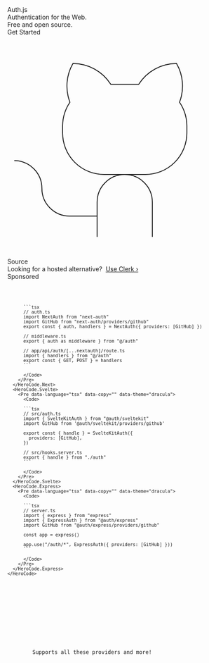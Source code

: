 
<div className="relative overflow-hidden w-full h-full flex flex-col">
  <section className="flex justify-center w-full px-8 xl:px-0 flex-col lg:flex-row self-center items-center lg:items-start gap-6 max-w-7xl pt-12 pb-24 sm:py-32 lg:py-56">
    <div className="flex-col flex justify-start gap-10 lg:py-8 mx-8">
      <div className="flex flex-col gap-8 justify-center py-2 items-center w-full">
        <span className="text-6xl font-black lg:text-8xl">Auth.js</span>
        <div className="flex flex-col gap-4 justify-center text-2xl font-bold text-center lg:text-3xl">
          <div>Authentication for the Web.</div>
          <div className="underline-highlight">Free and open source.</div>
        </div>
      </div>
      <div className="text-lg justify-center items-center flex gap-4">
        <Link
          href="/getting-started"
          className="p-3 w-1/2 text-center font-semibold bg-violet-600 dark:bg-violet-800 text-white hover:dark:bg-violet-900 transition hover:bg-violet-700 duration-300"
        >
          Get Started
        </Link>
        <Link
          href="https://github.com/nextauthjs/next-auth"
          target="_blank"
          className="p-3 w-1/2 justify-center flex gap-2 items-center dark:bg-gray-300 bg-violet-200 text-black transition duration-300 hover:dark:bg-gray-400 hover:bg-violet-300"
        >
          <svg className="size-5" viewBox="0 0 256 256">
            <rect width="256" height="256" fill="none" />
            <path
              d="M119.83,56A52,52,0,0,0,76,32a51.92,51.92,0,0,0-3.49,44.7A49.28,49.28,0,0,0,64,104v8a48,48,0,0,0,48,48h48a48,48,0,0,0,48-48v-8a49.28,49.28,0,0,0-8.51-27.3A51.92,51.92,0,0,0,196,32a52,52,0,0,0-43.83,24Z"
              fill="none"
              stroke="currentColor"
              strokeLinecap="round"
              strokeLinejoin="round"
              strokeWidth="16"
            />
            <path
              d="M104,232V192a32,32,0,0,1,32-32h0a32,32,0,0,1,32,32v40"
              fill="none"
              stroke="currentColor"
              strokeLinecap="round"
              strokeLinejoin="round"
              strokeWidth="16"
            />
            <path
              d="M104,208H72a32,32,0,0,1-32-32A32,32,0,0,0,8,144"
              fill="none"
              stroke="currentColor"
              strokeLinecap="round"
              strokeLinejoin="round"
              strokeWidth="16"
            />
          </svg>
          Source
        </Link>
      </div>
      <div className="text-lg flex-col flex gap-2 items-center">
        <div className="flex self-stretch justify-between text-base  dark:bg-neutral-900 bg-slate-50 p-4 ring-1 ring-slate-300 dark:ring-gray-700 rounded-md">
          Looking for a hosted alternative?&nbsp;
          <a
            href="https://clerk.com?utm_source=sponsorship&utm_medium=website&utm_campaign=authjs&utm_content=cta"
            target="_blank"
            className="flex gap-2 text-violet-600"
          >
            Use Clerk ›
          </a>
        </div>
        <span className="text-xs text-slate-400 font-semibold">Sponsored</span>
      </div>
    </div>
    <HeroCode>
      <HeroCode.Next>
        <Pre data-language="tsx" data-copy="" data-theme="dracula">
          <Code>

          ```tsx
          // auth.ts
          import NextAuth from "next-auth"
          import GitHub from "next-auth/providers/github"
          export const { auth, handlers } = NextAuth({ providers: [GitHub] })

          // middleware.ts
          export { auth as middleware } from "@/auth"

          // app/api/auth/[...nextauth]/route.ts
          import { handlers } from "@/auth"
          export const { GET, POST } = handlers
          ```

          </Code>
        </Pre>
      </HeroCode.Next>
      <HeroCode.Svelte>
        <Pre data-language="tsx" data-copy="" data-theme="dracula">
          <Code>

          ```tsx
          // src/auth.ts
          import { SvelteKitAuth } from "@auth/sveltekit"
          import GitHub from '@auth/sveltekit/providers/github'

          export const { handle } = SvelteKitAuth({
            providers: [GitHub],
          })

          // src/hooks.server.ts
          export { handle } from "./auth"
          ```

          </Code>
        </Pre>
      </HeroCode.Svelte>
      <HeroCode.Express>
        <Pre data-language="tsx" data-copy="" data-theme="dracula">
          <Code>

          ```tsx
          // server.ts
          import { express } from "express"
          import { ExpressAuth } from "@auth/express"
          import GitHub from "@auth/express/providers/github"

          const app = express()

          app.use("/auth/*", ExpressAuth({ providers: [GitHub] }))
          ```

          </Code>
        </Pre>
      </HeroCode.Express>
    </HeroCode>

  </section>
  <Guides />
  <section
    className="flex relative h-[40rem] flex-col justify-between items-center pt-24 pb-12
    bg-neutral-200 dark:bg-neutral-900 overflow-hidden"
  >
    <div
      className="z-10 flex gap-4 justify-start items-center text-2xl md:text-3xl font-bold
      text-center text-white lg:text-4xl h-full"
    >
      <div className="leading-normal text-slate-800 px-12 dark:text-slate-200 pb-12 dark:drop-shadow-none">
        Supports all these providers and more!
      </div>
    </div>
    <LogosMarquee />
  </section>
  <Footer className="bg-white dark:bg-neutral-950 py-8 !m-0" />
  <Blur />
  <div className="overflow-hidden bg-animation -z-10">
    <div id="stars"></div>
    <div id="stars2"></div>
    <div id="stars3"></div>
    <div id="stars4"></div>
  </div>
</div>